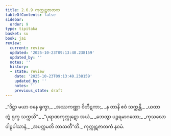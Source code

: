 ```yaml
---
title: 2.6.9 ကုက္ကုဋဇာတက
tableOfContents: false
sidebar:
  order: 9
type: tipitaka
basket: su
book: ja1
review:
  current: review
  updated: '2025-10-23T09:13:40.238159'
  updated_by: ''
  notes: ''
  history:
  - state: review
    date: '2025-10-23T09:13:40.238159'
    updated_by: ''
    notes: ''
    previous_state: draft
---
```



<ReviewStatus review={frontmatter.review} showDetails={true} />

<HypothesisAnnotation frontmatter={frontmatter} />

<DynamicBreadcrumb />

<Division number="117" book="ja1" e="ch" v="22" p="56">

<Paragraph number="530" type="verses" book="ja1">
_“ဒိဋ္ဌာ မယာ ဝနေ ရုက္ခာ,_  
_အဿကဏ္ဏာ ဝိဘီဋကာ;_  
_န တာနိ ဧဝံ သက္ကန္တိ,_  
_ယထာ တွံ ရုက္ခ သက္ကသိ”._  

</Paragraph>

</Division>
<Division number="118" book="ja1" e="ch" v="22" p="56">

<Paragraph number="531" type="verses" book="ja1">
_“ပုရာဏကုက္ကုဋော အယံ,_  
_ဘေတွာ ပဉ္ဇရမာဂတော;_  
_ကုသလော ဝါဠပါသာနံ,_  
_အပက္ကမတိ ဘာသတီ”တိ._  


</Paragraph>
</Division>

<Paragraph number="532" type="center" book="ja1">
ကုက္ကုဋဇာတကံ နဝမံ.
</Paragraph>